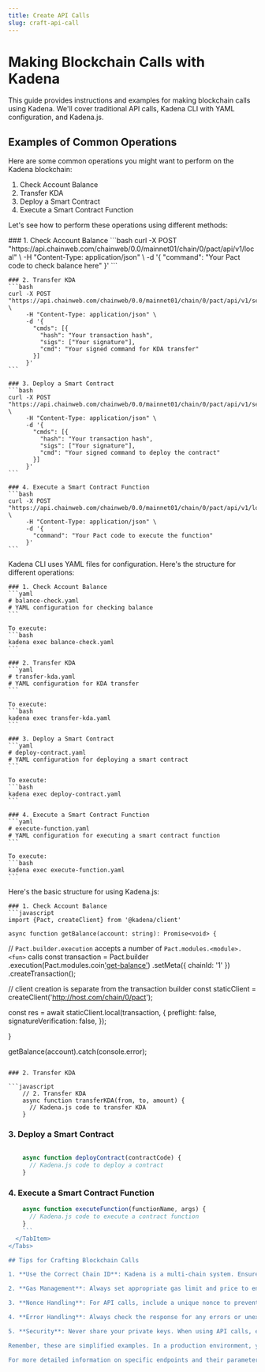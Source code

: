 ```yaml
---
title: Create API Calls
slug: craft-api-call
---
```


<head>
  <title>Making Blockchain Calls with Kadena</title>
  <meta name="description" content="A guide to crafting blockchain calls using Traditional API, Kadena CLI, and Kadena.js" />
</head>

# Making Blockchain Calls with Kadena

This guide provides instructions and examples for making blockchain calls using Kadena. We'll cover traditional API calls, Kadena CLI with YAML configuration, and Kadena.js.

## Examples of Common Operations

Here are some common operations you might want to perform on the Kadena blockchain:

1. Check Account Balance
2. Transfer KDA
3. Deploy a Smart Contract
4. Execute a Smart Contract Function

Let's see how to perform these operations using different methods:

<Tabs>
  <TabItem value="api" label="Traditional API" default>
    ### 1. Check Account Balance
    ```bash
    curl -X POST "https://api.chainweb.com/chainweb/0.0/mainnet01/chain/0/pact/api/v1/local" \
         -H "Content-Type: application/json" \
         -d '{
           "command": "Your Pact code to check balance here"
         }'
    ```

    ### 2. Transfer KDA
    ```bash
    curl -X POST "https://api.chainweb.com/chainweb/0.0/mainnet01/chain/0/pact/api/v1/send" \
         -H "Content-Type: application/json" \
         -d '{
           "cmds": [{
             "hash": "Your transaction hash",
             "sigs": ["Your signature"],
             "cmd": "Your signed command for KDA transfer"
           }]
         }'
    ```

    ### 3. Deploy a Smart Contract
    ```bash
    curl -X POST "https://api.chainweb.com/chainweb/0.0/mainnet01/chain/0/pact/api/v1/send" \
         -H "Content-Type: application/json" \
         -d '{
           "cmds": [{
             "hash": "Your transaction hash",
             "sigs": ["Your signature"],
             "cmd": "Your signed command to deploy the contract"
           }]
         }'
    ```

    ### 4. Execute a Smart Contract Function
    ```bash
    curl -X POST "https://api.chainweb.com/chainweb/0.0/mainnet01/chain/0/pact/api/v1/local" \
         -H "Content-Type: application/json" \
         -d '{
           "command": "Your Pact code to execute the function"
         }'
    ```
  </TabItem>
  
  <TabItem value="cli" label="Kadena CLI">
    Kadena CLI uses YAML files for configuration. Here's the structure for different operations:

    ### 1. Check Account Balance
    ```yaml
    # balance-check.yaml
    # YAML configuration for checking balance
    ```

    To execute:
    ```bash
    kadena exec balance-check.yaml
    ```

    ### 2. Transfer KDA
    ```yaml
    # transfer-kda.yaml
    # YAML configuration for KDA transfer
    ```

    To execute:
    ```bash
    kadena exec transfer-kda.yaml
    ```

    ### 3. Deploy a Smart Contract
    ```yaml
    # deploy-contract.yaml
    # YAML configuration for deploying a smart contract
    ```

    To execute:
    ```bash
    kadena exec deploy-contract.yaml
    ```

    ### 4. Execute a Smart Contract Function
    ```yaml
    # execute-function.yaml
    # YAML configuration for executing a smart contract function
    ```

    To execute:
    ```bash
    kadena exec execute-function.yaml
    ```
  </TabItem>
  
  <TabItem value="js" label="Kadena.js">
    Here's the basic structure for using Kadena.js:

    ### 1. Check Account Balance
    ```javascript
    import {Pact, createClient} from '@kadena/client'

    async function getBalance(account: string): Promise<void> {
  // `Pact.builder.execution` accepts a number of `Pact.modules.<module>.<fun>` calls
  const transaction = Pact.builder
    .execution(Pact.modules.coin['get-balance'](account))
    .setMeta({ chainId: '1' })
    .createTransaction();

  // client creation is separate from the transaction builder
  const staticClient = createClient('http://host.com/chain/0/pact');

  const res = await staticClient.local(transaction, {
    preflight: false,
    signatureVerification: false,
  });

}

getBalance(account).catch(console.error);
```

### 2. Transfer KDA

```javascript
    // 2. Transfer KDA
    async function transferKDA(from, to, amount) {
      // Kadena.js code to transfer KDA
    }
```
### 3. Deploy a Smart Contract
```javascript
    
    async function deployContract(contractCode) {
      // Kadena.js code to deploy a contract
    }
```

### 4. Execute a Smart Contract Function
```javascript
    async function executeFunction(functionName, args) {
      // Kadena.js code to execute a contract function
    }
    ```
  </TabItem>
</Tabs>

## Tips for Crafting Blockchain Calls

1. **Use the Correct Chain ID**: Kadena is a multi-chain system. Ensure you're using the correct chain ID for your transaction.

2. **Gas Management**: Always set appropriate gas limit and price to ensure your transaction is processed.

3. **Nonce Handling**: For API calls, include a unique nonce to prevent duplicate transactions.

4. **Error Handling**: Always check the response for any errors or unexpected results.

5. **Security**: Never share your private keys. When using API calls, ensure you're using a secure connection (https).

Remember, these are simplified examples. In a production environment, you'd need to handle signing, error checking, and other details more robustly.

For more detailed information on specific endpoints and their parameters, refer to our [API documentation](/category/api-reference).